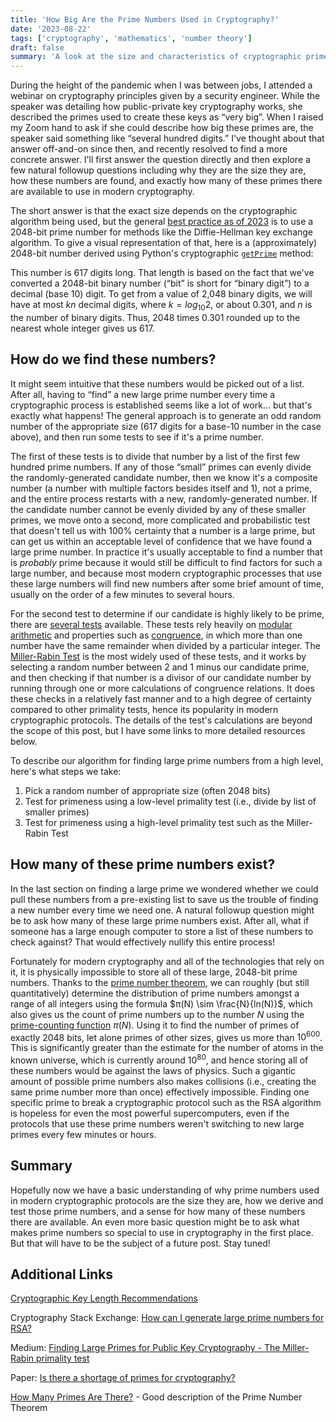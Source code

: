 ```yaml
---
title: 'How Big Are the Prime Numbers Used in Cryptography?'
date: '2023-08-22'
tags: ['cryptography', 'mathematics', 'number theory']
draft: false
summary: 'A look at the size and characteristics of cryptographic primes'
---
```


During the height of the pandemic when I was between jobs, I attended a webinar
on cryptography principles given by a security engineer. While the
speaker was detailing how public-private key cryptography works, she described
the primes used to create these keys as “very big”. When I raised my Zoom hand
to ask if she could describe how big these primes are, the speaker said
something like “several hundred digits.” I've thought about that answer
off-and-on since then, and recently resolved to find a more concrete answer.
I'll first answer the question directly and then explore a few natural followup
questions including why they are the size they are, how these numbers are
found, and exactly how many of these primes there are available to use in
modern cryptography.

The short answer is that the exact size depends on the cryptographic algorithm
being used, but the general [best practice as of 2023](https://weakdh.org/) is to use
a 2048-bit prime number for methods like the Diffie-Hellman key exchange algorithm.
To give a visual representation of that, here is a (approximately) 2048-bit number
derived using Python's cryptographic [`getPrime`](https://pycryptodome.readthedocs.io/en/latest/src/util/util.html#Crypto.Util.number.getPrime)
method:

<LargePrime />

This number is 617 digits long. That length is based on the fact that we've converted
a 2048-bit binary number (“bit” is short for “binary digit”) to a decimal (base 10)
digit. To get from a value of 2,048 binary digits, we will have at most $kn$ decimal
digits, where $k = log_{10} 2$, or about 0.301, and $n$ is the number of binary digits.
Thus, 2048 times 0.301 rounded up to the nearest whole integer gives us 617.

## How do we find these numbers?

It might seem intuitive that these numbers would be picked out of a list. After all,
having to “find” a new large prime number every time a cryptographic process is
established seems like a lot of work… but that's exactly what happens! The general
approach is to generate an odd random number of the appropriate size (617 digits
for a base-10 number in the case above), and then run some tests to see if it's a
prime number.

The first of these tests is to divide that number by a list of the first few hundred
prime numbers. If any of those “small” primes can evenly divide the randomly-generated
candidate number, then we know it's a composite number (a number with multiple factors
besides itself and 1), not a prime, and the entire process restarts with a new,
randomly-generated number. If the candidate number cannot be evenly divided by any of
these smaller primes, we move onto a second, more complicated and probabilistic test
that doesn't tell us with 100% certainty that a number is a large prime, but can get us
within an acceptable level of confidence that we have found a large prime number.
In practice it's usually acceptable to find a number that is _probably_ prime because
it would still be difficult to find factors for such a large number, and because most
modern cryptographic processes that use these large numbers will find new numbers after
some brief amount of time, usually on the order of a few minutes to several hours.

For the second test to determine if our candidate is highly likely to be prime,
there are [several tests](https://en.wikipedia.org/wiki/List_of_number_theory_topics#Primality_tests)
available. These tests rely heavily on [modular arithmetic](https://en.wikipedia.org/wiki/Modular_arithmetic)
and properties such as [congruence](https://en.wikipedia.org/wiki/Congruence_relation),
in which more than one number have the same remainder when divided by a particular
integer. The [Miller-Rabin Test](https://en.wikipedia.org/wiki/Miller%E2%80%93Rabin_primality_test) is the most widely used of these tests, and it works by
selecting a random number between 2 and 1 minus our candidate prime, and then checking if
that number is a divisor of our candidate number by running through one or more
calculations of congruence relations. It does these checks in a relatively fast manner
and to a high degree of certainty compared to other primality tests, hence its
popularity in modern cryptographic protocols. The details of the test's calculations are beyond
the scope of this post, but I have some links to more detailed resources below.

To describe our algorithm for finding large prime numbers from a high level, here's
what steps we take:

1. Pick a random number of appropriate size (often 2048 bits)
2. Test for primeness using a low-level primality test (i.e., divide by list of smaller primes)
3. Test for primeness using a high-level primality test such as the Miller-Rabin Test

## How many of these prime numbers exist?

In the last section on finding a large prime we wondered whether we could pull these
numbers from a pre-existing list to save us the trouble of finding a new number every
time we need one. A natural followup question might be to ask how many of these large
prime numbers exist. After all, what if someone has a large enough computer to store a
list of these numbers to check against? That would effectively nullify this entire
process!

Fortunately for modern cryptography and all of the technologies that rely on it,
it is physically impossible to store all of these large, 2048-bit prime numbers.
Thanks to the [prime number theorem](https://en.wikipedia.org/wiki/Prime_number_theorem),
we can roughly (but still quantitatively) determine the distribution of prime numbers
amongst a range of all integers using the formula $π(N) \sim \frac{N}{ln(N)}$, which also gives
us the count of prime numbers up to the number $N$ using the [prime-counting function](https://en.wikipedia.org/wiki/Prime-counting_function)
$π(N)$. Using it to find the number of primes of exactly 2048 bits, let alone primes
of other sizes, gives us more than $10^{600}$. This is significantly greater than the
estimate for the number of atoms in the known universe, which is currently around $10^{80}$, and hence
storing all of these numbers would be against the laws of physics. Such a gigantic amount
of possible prime numbers also makes collisions (i.e., creating the same prime number
more than once) effectively impossible. Finding one specific prime to break a cryptographic
protocol such as the RSA algorithm is hopeless for even the most powerful supercomputers,
even if the protocols that use these prime numbers weren't switching to new large primes every
few minutes or hours.

## Summary

Hopefully now we have a basic understanding of why prime numbers used in modern
cryptographic protocols are the size they are, how we derive and test those prime
numbers, and a sense for how many of these numbers there are available. An even more basic
question might be to ask what makes prime numbers so special to use in cryptography in
the first place. But that will have to be the subject of a future post. Stay tuned!

## Additional Links

[Cryptographic Key Length Recommendations](https://www.keylength.com/)

Cryptography Stack Exchange: [How can I generate large prime numbers for RSA?](https://crypto.stackexchange.com/questions/71/how-can-i-generate-large-prime-numbers-for-rsa)

Medium: [Finding Large Primes for Public Key Cryptography - The Miller-Rabin primality
test](https://ghenshaw-work.medium.com/finding-large-primes-for-public-key-cryptography-9c5a5c0d32c4)

Paper: [Is there a shortage of primes for cryptography?](https://homes.cerias.purdue.edu/~ssw/shortage.pdf)

[How Many Primes Are There?](https://t5k.org/howmany.html) - Good description of the
Prime Number Theorem
